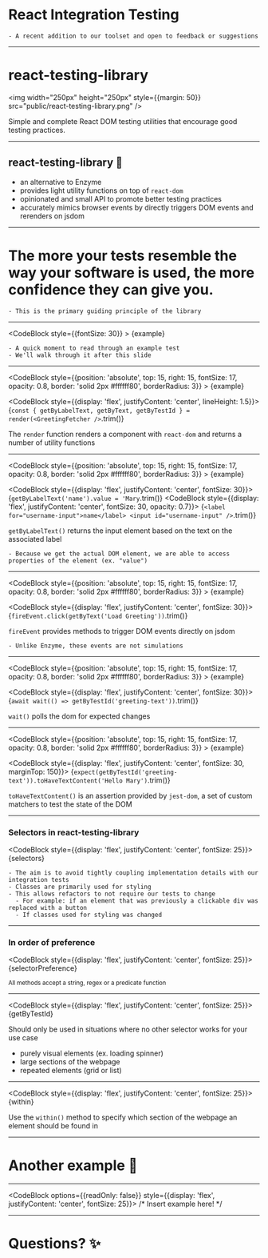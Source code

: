 

# React Integration Testing

```notes
- A recent addition to our toolset and open to feedback or suggestions
```

---

# react-testing-library

<img width="250px" height="250px" style={{margin: 50}} src="public/react-testing-library.png" />

Simple and complete React DOM testing utilities that encourage good testing practices.

---

## react-testing-library 🐐

- an alternative to Enzyme
- provides light utility functions on top of `react-dom`
- opinionated and small API to promote better testing practices
- accurately mimics browser events by directly triggers DOM events and rerenders on jsdom

---

# The more your tests resemble the way your software is used, the more confidence they can give you.

```notes
- This is the primary guiding principle of the library
```

---

<CodeBlock style={{fontSize: 30}} >
  {example}
</CodeBlock>

```notes
- A quick moment to read through an example test
- We'll walk through it after this slide
```

---

<CodeBlock style={{position: 'absolute', top: 15, right: 15, fontSize: 17, opacity: 0.8, border: 'solid 2px #ffffff80', borderRadius: 3}} >
  {example}
</CodeBlock>

<CodeBlock style={{display: 'flex', justifyContent: 'center', lineHeight: 1.5}}>
  {`
const {
    getByLabelText,
    getByText,
    getByTestId
} = render(<GreetingFetcher />
  `.trim()}
</CodeBlock>

The `render` function renders a component with `react-dom` and returns a number of utility functions

---

<CodeBlock style={{position: 'absolute', top: 15, right: 15, fontSize: 17, opacity: 0.8, border: 'solid 2px #ffffff80', borderRadius: 3}} >
  {example}
</CodeBlock>

<CodeBlock style={{display: 'flex', justifyContent: 'center', fontSize: 30}}>
  {`
getByLabelText('name').value = 'Mary
  `.trim()}
</CodeBlock>
<CodeBlock style={{display: 'flex', justifyContent: 'center', fontSize: 30, opacity: 0.7}}>
  {`
<label for="username-input">name</label>
<input id="username-input" />
  `.trim()}
</CodeBlock>

`getByLabelText()` returns the input element based on the text on the associated label

```notes
- Because we get the actual DOM element, we are able to access properties of the element (ex. "value")
```

---

<CodeBlock style={{position: 'absolute', top: 15, right: 15, fontSize: 17, opacity: 0.8, border: 'solid 2px #ffffff80', borderRadius: 3}} >
  {example}
</CodeBlock>

<CodeBlock style={{display: 'flex', justifyContent: 'center', fontSize: 30}}>
  {`
fireEvent.click(getByText('Load Greeting'))
  `.trim()}
</CodeBlock>

`fireEvent` provides methods to trigger DOM events directly on jsdom

```notes
- Unlike Enzyme, these events are not simulations
```

---

<CodeBlock style={{position: 'absolute', top: 15, right: 15, fontSize: 17, opacity: 0.8, border: 'solid 2px #ffffff80', borderRadius: 3}} >
  {example}
</CodeBlock>

<CodeBlock style={{display: 'flex', justifyContent: 'center', fontSize: 30}}>
  {`
await wait(() => getByTestId('greeting-text'))
  `.trim()}
</CodeBlock>

`wait()` polls the dom for expected changes

---

<CodeBlock style={{position: 'absolute', top: 15, right: 15, fontSize: 17, opacity: 0.8, border: 'solid 2px #ffffff80', borderRadius: 3}} >
  {example}
</CodeBlock>

<CodeBlock style={{display: 'flex', justifyContent: 'center', fontSize: 30, marginTop: 150}}>
  {`
expect(getByTestId('greeting-text')).toHaveTextContent('Hello Mary')
  `.trim()}
</CodeBlock>

`toHaveTextContent()` is an assertion provided by `jest-dom`, a set of custom matchers to test the state of the DOM

---

### Selectors in react-testing-library

<CodeBlock style={{display: 'flex', justifyContent: 'center', fontSize: 25}}>
  {selectors}
</CodeBlock>

```notes
- The aim is to avoid tightly coupling implementation details with our integration tests
- Classes are primarily used for styling
- This allows refactors to not require our tests to change
  - For example: if an element that was previously a clickable div was replaced with a button
  - If classes used for styling was changed
```

---

### In order of preference

<CodeBlock style={{display: 'flex', justifyContent: 'center', fontSize: 25}}>
  {selectorPreference}
</CodeBlock>

<small>All methods accept a string, regex or a predicate function</small>

---

<CodeBlock style={{display: 'flex', justifyContent: 'center', fontSize: 25}}>
    {getByTestId}
</CodeBlock>

Should only be used in situations where no other selector works for your use case
- purely visual elements (ex. loading spinner)
- large sections of the webpage
- repeated elements (grid or list)

---

<CodeBlock style={{display: 'flex', justifyContent: 'center', fontSize: 25}}>
    {within}
</CodeBlock>

Use the `within()` method to specify which section of the webpage an element should be found in

---

# Another example 🌺

---

<CodeBlock options={{readOnly: false}} style={{display: 'flex', justifyContent: 'center', fontSize: 25}}>
    /* Insert example here! */
</CodeBlock>

---

# Questions? ✨
